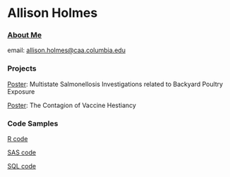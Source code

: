# Allison Holmes


### [About Me](about.html)

email: [allison.holmes@caa.columbia.edu](mailto:allison.holmes@caa.columbia.edu)



### Projects

[Poster](practicum_poster.html): Multistate Salmonellosis Investigations related to Backyard Poultry Exposure

[Poster](GIS_poster.html): The Contagion of Vaccine Hestiancy




### Code Samples

[R code](R_sample.html)

[SAS code](SAS_sample.html)

[SQL code](SQL_sample.html)




